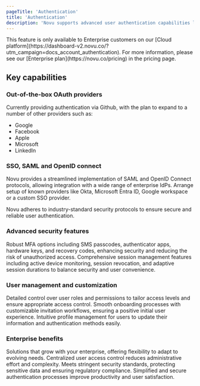 ```yaml
---
pageTitle: 'Authentication'
title: 'Authentication'
description: 'Novu supports advanced user authentication capabilities like OAuth, SSO, MFA and more, providing enterprise customers with a robust, secure, and user-friendly authentication solution.'
---
```



<Callout type="info">
  This feature is only available to Enterprise customers on our [Cloud
  platform](https://dashboard-v2.novu.co/?utm_campaign=docs_account_authentication). For more
  information, please see our [Enterprise plan](https://novu.co/pricing) in the pricing page.
</Callout>

## Key capabilities

### Out-of-the-box OAuth providers

Currently providing authentication via Github, with the plan to expand to a number of other providers such as:

- Google
- Facebook
- Apple
- Microsoft
- LinkedIn

### SSO, SAML and OpenID connect

Novu provides a streamlined implementation of SAML and OpenID Connect protocols, allowing integration with a wide range of enterprise IdPs. Arrange setup of known providers like Okta, Microsoft Entra ID, Google workspace or a custom SSO provider.

Novu adheres to industry-standard security protocols to ensure secure and reliable user authentication.

### Advanced security features

<Accordions>
  <Accordion title="Multi-Factor Authentication (MFA)">
    Robust MFA options including SMS passcodes, authenticator apps, hardware keys, and recovery
    codes, enhancing security and reducing the risk of unauthorized access.
  </Accordion>
  <Accordion title="Session Management">
    Comprehensive session management features including active device monitoring, session
    revocation, and adaptive session durations to balance security and user convenience.
  </Accordion>
</Accordions>

### User management and customization

<Cards>
  <Card title="Roles and permissions">
    Detailed control over user roles and permissions to tailor access levels and ensure appropriate
    access control.
  </Card>
  <Card title="User invitations and Onboarding">
    Smooth onboarding processes with customizable invitation workflows, ensuring a positive initial
    user experience.
  </Card>
  <Card title="Profile management">
    Intuitive profile management for users to update their information and authentication methods
    easily.
  </Card>
</Cards>

### Enterprise benefits

<Steps>
  <Step title="Scalability and flexibility">
    Solutions that grow with your enterprise, offering flexibility to adapt to evolving needs.
  </Step>
  <Step title="Streamlined user management">
    Centralized user access control reduces administrative effort and complexity.
  </Step>
  <Step title="Compliance and security">
    Meets stringent security standards, protecting sensitive data and ensuring regulatory
    compliance.
  </Step>
  <Step title="Enhanced User experience">
    Simplified and secure authentication processes improve productivity and user satisfaction.
  </Step>
</Steps>
